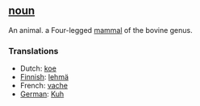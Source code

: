 ==[[noun]]==

An animal. a Four-legged [[mammal]] of the bovine genus.

===Translations===
*Dutch: [[koe]]
*[[Finnish]]: [[lehmä]]
*French: [[vache]]
*[[German]]: [[Kuh]]